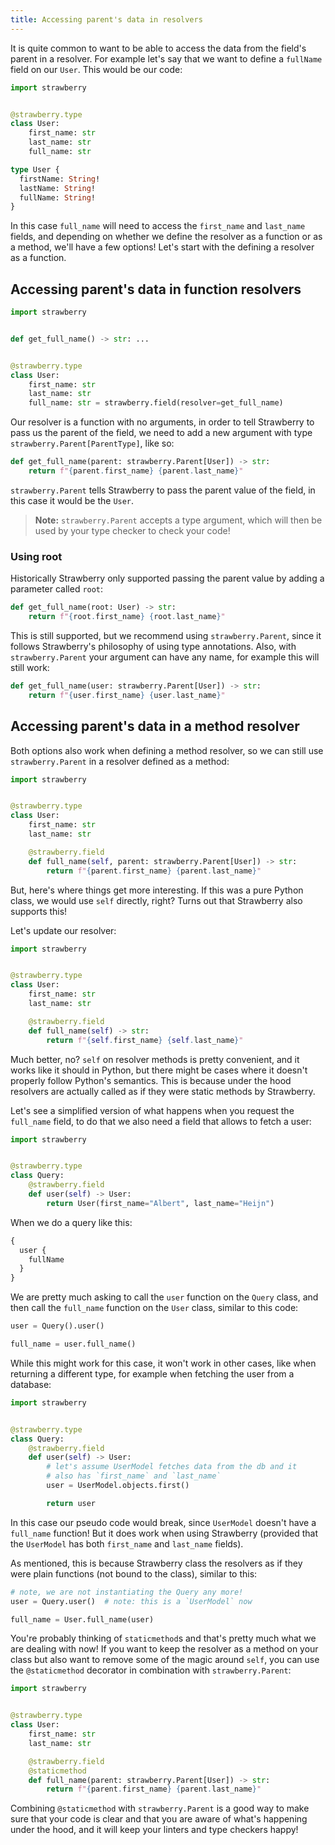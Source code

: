 ```yaml
---
title: Accessing parent's data in resolvers
---
```



It is quite common to want to be able to access the data from the field's parent
in a resolver. For example let's say that we want to define a `fullName` field
on our `User`. This would be our code:

<CodeGrid>

```python
import strawberry


@strawberry.type
class User:
    first_name: str
    last_name: str
    full_name: str
```

```graphql
type User {
  firstName: String!
  lastName: String!
  fullName: String!
}
```

</CodeGrid>

In this case `full_name` will need to access the `first_name` and `last_name`
fields, and depending on whether we define the resolver as a function or as a
method, we'll have a few options! Let's start with the defining a resolver as a
function.

## Accessing parent's data in function resolvers

```python
import strawberry


def get_full_name() -> str: ...


@strawberry.type
class User:
    first_name: str
    last_name: str
    full_name: str = strawberry.field(resolver=get_full_name)
```

Our resolver is a function with no arguments, in order to tell Strawberry to
pass us the parent of the field, we need to add a new argument with type
`strawberry.Parent[ParentType]`, like so:

```python
def get_full_name(parent: strawberry.Parent[User]) -> str:
    return f"{parent.first_name} {parent.last_name}"
```

`strawberry.Parent` tells Strawberry to pass the parent value of the field, in
this case it would be the `User`.

> **Note:** `strawberry.Parent` accepts a type argument, which will then be used
> by your type checker to check your code!

### Using root

Historically Strawberry only supported passing the parent value by adding a
parameter called `root`:

```python
def get_full_name(root: User) -> str:
    return f"{root.first_name} {root.last_name}"
```

This is still supported, but we recommend using `strawberry.Parent`, since it
follows Strawberry's philosophy of using type annotations. Also, with
`strawberry.Parent` your argument can have any name, for example this will still
work:

```python
def get_full_name(user: strawberry.Parent[User]) -> str:
    return f"{user.first_name} {user.last_name}"
```

## Accessing parent's data in a method resolver

Both options also work when defining a method resolver, so we can still use
`strawberry.Parent` in a resolver defined as a method:

```python
import strawberry


@strawberry.type
class User:
    first_name: str
    last_name: str

    @strawberry.field
    def full_name(self, parent: strawberry.Parent[User]) -> str:
        return f"{parent.first_name} {parent.last_name}"
```

But, here's where things get more interesting. If this was a pure Python class,
we would use `self` directly, right? Turns out that Strawberry also supports
this!

Let's update our resolver:

```python
import strawberry


@strawberry.type
class User:
    first_name: str
    last_name: str

    @strawberry.field
    def full_name(self) -> str:
        return f"{self.first_name} {self.last_name}"
```

Much better, no? `self` on resolver methods is pretty convenient, and it works
like it should in Python, but there might be cases where it doesn't properly
follow Python's semantics. This is because under the hood resolvers are actually
called as if they were static methods by Strawberry.

Let's see a simplified version of what happens when you request the `full_name`
field, to do that we also need a field that allows to fetch a user:

```python
import strawberry


@strawberry.type
class Query:
    @strawberry.field
    def user(self) -> User:
        return User(first_name="Albert", last_name="Heijn")
```

When we do a query like this:

```graphql
{
  user {
    fullName
  }
}
```

We are pretty much asking to call the `user` function on the `Query` class, and
then call the `full_name` function on the `User` class, similar to this code:

```python
user = Query().user()

full_name = user.full_name()
```

While this might work for this case, it won't work in other cases, like when
returning a different type, for example when fetching the user from a database:

```python
import strawberry


@strawberry.type
class Query:
    @strawberry.field
    def user(self) -> User:
        # let's assume UserModel fetches data from the db and it
        # also has `first_name` and `last_name`
        user = UserModel.objects.first()

        return user
```

In this case our pseudo code would break, since `UserModel` doesn't have a
`full_name` function! But it does work when using Strawberry (provided that the
`UserModel` has both `first_name` and `last_name` fields).

As mentioned, this is because Strawberry class the resolvers as if they were
plain functions (not bound to the class), similar to this:

```python
# note, we are not instantiating the Query any more!
user = Query.user()  # note: this is a `UserModel` now

full_name = User.full_name(user)
```

You're probably thinking of `staticmethod`s and that's pretty much what we are
dealing with now! If you want to keep the resolver as a method on your class but
also want to remove some of the magic around `self`, you can use the
`@staticmethod` decorator in combination with `strawberry.Parent`:

```python
import strawberry


@strawberry.type
class User:
    first_name: str
    last_name: str

    @strawberry.field
    @staticmethod
    def full_name(parent: strawberry.Parent[User]) -> str:
        return f"{parent.first_name} {parent.last_name}"
```

Combining `@staticmethod` with `strawberry.Parent` is a good way to make sure
that your code is clear and that you are aware of what's happening under the
hood, and it will keep your linters and type checkers happy!
